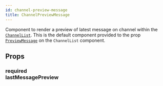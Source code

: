 ```yaml
---
id: channel-preview-message
title: ChannelPreviewMessage
---
```



Component to render a preview of latest message on channel within the [`ChannelList`](./channel_list.mdx).
This is the default component provided to the prop [`PreviewMessage`](../core-components/channel_list.mdx#preview) on the `ChannelList` component.

## Props

### <div class="label required">required</div> **lastMessagePreview**

<LastMessagePreview/>